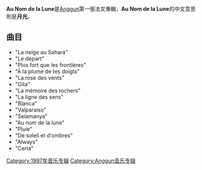 {{Infobox Album <!-- See Wikipedia:WikiProject_Albums -->
| Name        = Au Nom de la Lune
| Type        = 專輯
| Cover       = 
| Artist      = [[Anggun|Anggun]]
| Released    = 1997
| Recorded    = 1996
| Genre       = [[流行|流行]]  [[藍調|藍調]]
| Length      = 
| Label       = [[Sony_Music|Sony Music]] 
| Producer    = Erick Benzi
| Reviews     = 
| Last album  = [[Yang_Hilang|Yang Hilang]] (1994) 
| This album  = Au Nom de la Lune (1997)
| Next album  = [[Snow_on_the_Sahara|Snow on the Sahara]] (1998)
}}
'''Au Nom de la Lune'''是[[Anggun|Anggun]]第一張法文專輯，'''Au Nom de la Lune'''的中文意思則是'''月光'''。

== 曲目 ==
*"La neige au Sahara" 
*"Le départ" 
*"Plus fort que les frontières" 
*"À la plume de tes doigts" 
*"La rose des vents" 
*"Gita" 
*"La mémoire des rochers" 
*"La ligne des sens" 
*"Blanca" 
*"Valparaíso" 
*"Selamanya" 
*"Au nom de la lune" 
*"Pluie" 
*"De soleil et d'ombres" 
*"Always" 
*"Ceria"

[[Category:1997年音乐专辑|Category:1997年音乐专辑]]
[[Category:Anggun音乐专辑|Category:Anggun音乐专辑]]
